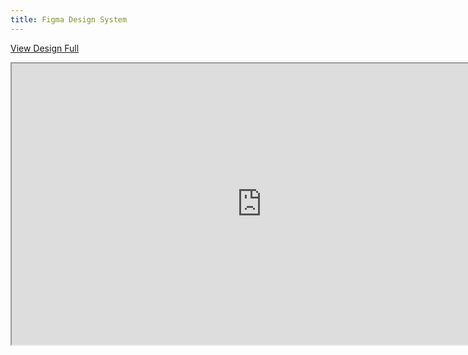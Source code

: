 ```yaml
---
title: Figma Design System
---
```



[View Design Full](https://www.figma.com/file/JhYM9HkSFKFpie0m0o6Xzy/ARTA-DESIGN-SYSTEM?type=design&node-id=916%3A5781&mode=design&t=liHA4U8EMrUfpfIX-1Arta)



<iframe  width="800" height="450" src="https://www.figma.com/embed?embed_host=share&url=https%3A%2F%2Fwww.figma.com%2Ffile%2FJhYM9HkSFKFpie0m0o6Xzy%2FARTA-DESIGN-SYSTEM%3Ftype%3Ddesign%26node-id%3D916%253A5781%26mode%3Ddev" allowFullScreen></iframe>